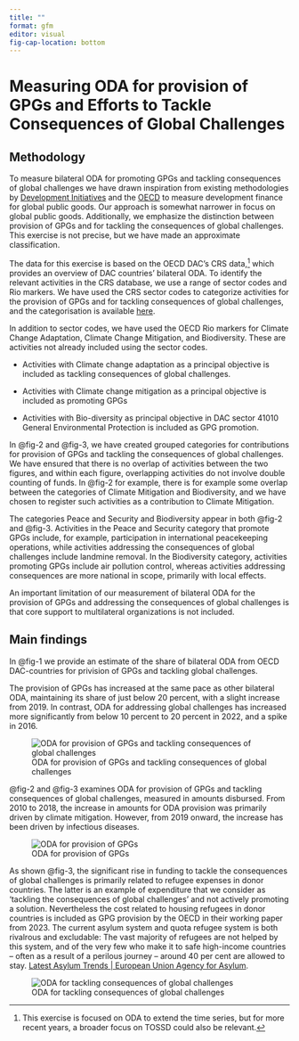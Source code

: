 ```yaml
---
title: ""
format: gfm
editor: visual
fig-cap-location: bottom
---
```


# Measuring ODA for provision of GPGs and Efforts to Tackle Consequences of Global Challenges

## Methodology

To measure bilateral ODA for promoting GPGs and tackling consequences of global challenges we have drawn inspiration from existing methodologies by [Development Initiatives](https://devinit.org/wp-content/uploads/2016/07/Measuring-aid-to-global-public-goods-GPGs-Discussion-paper-July-2016.pdf) and the [OECD](https://www.oecd.org/en/publications/development-co-operation-and-the-provision-of-global-public-goods_aff8cba9-en.html) to measure development finance for global public goods. Our approach is somewhat narrower in focus on global public goods. Additionally, we emphasize the distinction between provision of GPGs and for tackling the consequences of global challenges. This exercise is not precise, but we have made an approximate classification.

The data for this exercise is based on the OECD DAC's CRS data,[^1] which provides an overview of DAC countries' bilateral ODA. To identify the relevant activities in the CRS database, we use a range of sector codes and Rio markers. We have used the CRS sector codes to categorize activities for the provision of GPGs and for tackling consequences of global challenges, and the categorisation is available [here](https://github.com/noradno/global_public_goods/blob/main/data/processed/sector_codes_gpg_mapping.csv).

[^1]: This exercise is focused on ODA to extend the time series, but for more recent years, a broader focus on TOSSD could also be relevant.

In addition to sector codes, we have used the OECD Rio markers for Climate Change Adaptation, Climate Change Mitigation, and Biodiversity. These are activities not already included using the sector codes.

-   Activities with Climate change adaptation as a principal objective is included as tackling consequences of global challenges.

-   Activities with Climate change mitigation as a principal objective is included as promoting GPGs

-   Activities with Bio-diversity as principal objective in DAC sector 41010 General Environmental Protection is included as GPG promotion.

In @fig-2 and @fig-3, we have created grouped categories for contributions for provision of GPGs and tackling the consequences of global challenges. We have ensured that there is no overlap of activities between the two figures, and within each figure, overlapping activities do not involve double counting of funds. In @fig-2 for example, there is for example some overlap between the categories of Climate Mitigation and Biodiversity, and we have chosen to register such activities as a contribution to Climate Mitigation.

The categories Peace and Security and Biodiversity appear in both @fig-2 and @fig-3. Activities in the Peace and Security category that promote GPGs include, for example, participation in international peacekeeping operations, while activities addressing the consequences of global challenges include landmine removal. In the Biodiversity category, activities promoting GPGs include air pollution control, whereas activities addressing consequences are more national in scope, primarily with local effects.

An important limitation of our measurement of bilateral ODA for the provision of GPGs and addressing the consequences of global challenges is that core support to multilateral organizations is not included.

## Main findings

In @fig-1 we provide an estimate of the share of bilateral ODA from OECD DAC-countries for privision of GPGs and tackling global challenges.

The provision of GPGs has increased at the same pace as other bilateral ODA, maintaining its share of just below 20 percent, with a slight increase from 2019. In contrast, ODA for addressing global challenges has increased more significantly from below 10 percent to 20 percent in 2022, and a spike in 2016.

![ODA for provision of GPGs and tackling consequences of global challenges](output/p_provision_consequences_shares.svg){#fig-1}

@fig-2 and @fig-3 examines ODA for provision of GPGs and tackling consequences of global challenges, measured in amounts disbursed. From 2010 to 2018, the increase in amounts for ODA provision was primarily driven by climate mitigation. However, from 2019 onward, the increase has been driven by infectious diseases.

![ODA for provision of GPGs](output/p_provision.svg){#fig-2}

As shown @fig-3, the significant rise in funding to tackle the consequences of global challenges is primarily related to refugee expenses in donor countries. The latter is an example of expenditure that we consider as ‘tackling the consequences of global challenges’ and not actively promoting a solution. Nevertheless the cost related to housing refugees in donor countries is included as GPG provision by the OECD in their working paper from 2023. The current asylum system and quota refugee system is both rivalrous and excludable: The vast majority of refugees are not helped by this system, and of the very few who make it to safe high-income countries – often as a result of a perilous journey – around 40 per cent are allowed to stay. [Latest Asylum Trends \| European Union Agency for Asylum](https://euaa.europa.eu/latest-asylum-trends-asylum).

![ODA for tackling consequences of global challenges](output/p_consequences.svg){#fig-3}
